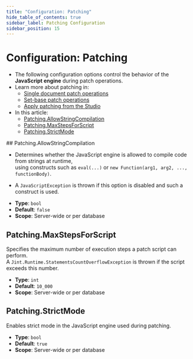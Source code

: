 ```yaml
---
title: "Configuration: Patching"
hide_table_of_contents: true
sidebar_label: Patching Configuration
sidebar_position: 15
---
```



# Configuration: Patching
<Admonition type="note" title="Note">

* The following configuration options control the behavior of the **JavaScript engine** during patch operations.
* Learn more about patching in:
  *  [Single document patch operations](../../client-api/operations/patching/single-document.mdx)
  *  [Set-base patch operations](../../client-api/operations/patching/set-based.mdx)
  *  [Apply patching from the Studio](../../studio/database/documents/patch-view.mdx)
* In this article:
    * [Patching.AllowStringCompilation](../../server/configuration/patching-configuration.mdx#patchingallowstringcompilation)
    * [Patching.MaxStepsForScript](../../server/configuration/patching-configuration.mdx#patchingmaxstepsforscript)
    * [Patching.StrictMode](../../server/configuration/patching-configuration.mdx#patchingstrictmode)

</Admonition>
## Patching.AllowStringCompilation

* Determines whether the JavaScript engine is allowed to compile code from strings at runtime,  
  using constructs such as `eval(...)` or `new Function(arg1, arg2, ..., functionBody)`.

* A `JavaScriptException` is thrown if this option is disabled and such a construct is used.
- **Type**: `bool`
- **Default**: `false`
- **Scope**: Server-wide or per database



## Patching.MaxStepsForScript

Specifies the maximum number of execution steps a patch script can perform.  
A `Jint.Runtime.StatementsCountOverflowException` is thrown if the script exceeds this number.

- **Type**: `int`
- **Default**: `10_000`
- **Scope**: Server-wide or per database



## Patching.StrictMode

Enables strict mode in the JavaScript engine used during patching.

- **Type**: `bool`
- **Default**: `true`
- **Scope**: Server-wide or per database


